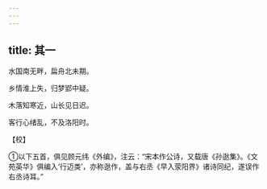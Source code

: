 ```yaml
---
---
---
```

title: 其一
---




水国南无畔，扁舟北未期。

乡情淮上失，归梦郢中疑。

木落知寒近，山长见日迟。

客行心绪乱，不及洛阳时。

【校】

①以下五首，俱见顾元纬《外编》，注云：“宋本作公诗，又载唐《孙逖集》。《文苑英华》俱编入‘行迈类’，亦称逖作，盖与右丞《早入荥阳界》诸诗同纪，遂误作右丞诗耳。”